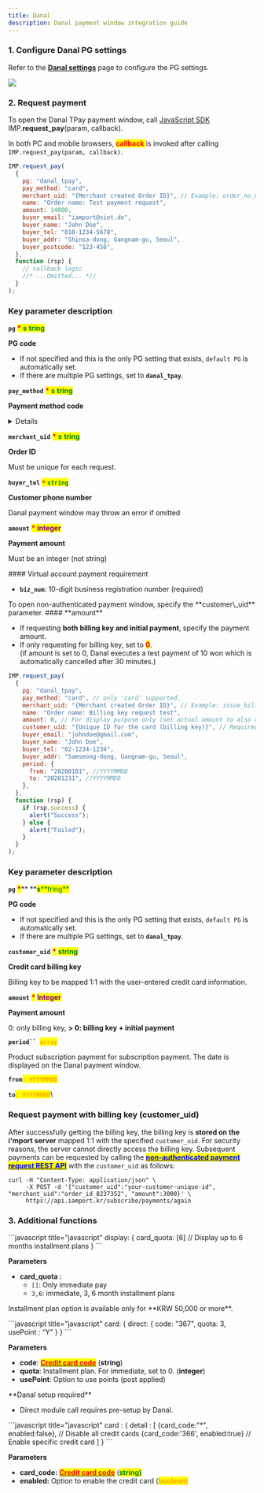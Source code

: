 ```yaml
---
title: Danal
description: Danal payment window integration guide
---
```



### 1. Configure Danal PG settings

Refer to the [**Danal settings**](../../ready/2.-pg/payment-gateway-settings/undefined-2) page to configure the PG settings.

![](</gitbook-assets/en/screenshot 2022-05-30 5.30.00.png>)

### 2. Request payment

To open the Danal TPay payment window, call [JavaScript SDK](../../sdk/javascript-sdk/) IMP.**request_pay**(param, callback).

In both PC and mobile browsers, <mark style="color:red;"> **callback** </mark> is invoked after calling `IMP.request_pay(param, callback)`.

<Tabs>
<Tab title="Authenticated payment request">

```javascript title="Javascript SDK"
IMP.request_pay(
  {
    pg: "danal_tpay",
    pay_method: "card",
    merchant_uid: "{Merchant created Order ID}", // Example: order_no_0001
    name: "Order name: Test payment request",
    amount: 14000,
    buyer_email: "iamport@siot.do",
    buyer_name: "John Doe",
    buyer_tel: "010-1234-5678",
    buyer_addr: "Shinsa-dong, Gangnam-gu, Seoul",
    buyer_postcode: "123-456",
  },
  function (rsp) {
    // callback logic
    //* ...Omitted... *//
  }
);
```

### Key parameter description

**`pg`** <mark style="color:red;"> **\*** </mark> <mark style="color:green;"> **s** </mark><mark style="color:green;"> **tring** </mark>

**PG code**

- If not specified and this is the only PG setting that exists, `default PG` is automatically set.
- If there are multiple PG settings, set to **`danal_tpay`**.

**`pay_method`** <mark style="color:red;"> **\*** </mark> <mark style="color:green;"> **s** </mark><mark style="color:green;"> **tring** </mark>

**Payment method code**

<Details>
<p slot="summary">Payment method codes</p>

- `card` (credit card)
- `trans`(instant account transfer)
- `vbank`(virtual account)
- `cultureland`(Cultureland)
- `happymoney`(Happy Money)
- `booknlife` (Book n culture gift card)

</Details>

**`merchant_uid`** <mark style="color:red;"> **\*** </mark> <mark style="color:green;"> **s** </mark><mark style="color:green;"> **tring** </mark>

**Order ID**

Must be unique for each request.

**`buyer_tel`** <mark style="color:red;"> **`*`** </mark><mark style="color:green;"> **`string`** </mark>

**Customer phone number**

Danal payment window may throw an error if omitted

**`amount`** <mark style="color:red;"> **\*** </mark> <mark style="color:purple;"> **integer** </mark>

**Payment amount**

Must be an integer (not string)

<Hint style="info">
#### Virtual account payment requirement

- **`biz_num`**: 10-digit business registration number (required)

</Hint>

<Codepen user="chaiport" slug="jOZZgGG" />
</Tab>

<Tab title="Non-authenticated payment request">
To open non-authenticated payment window, specify the **customer\_uid** parameter.

<Hint style="danger">
#### **amount**

- If requesting **both billing key and initial payment**, specify the payment amount.
- If only requesting for billing key, set to <mark style="color:red;">**0**</mark>.\
  (if amount is set to 0, Danal executes a test payment of 10 won which is automatically cancelled after 30 minutes.)

</Hint>

```javascript title="Javascript SDK"
IMP.request_pay(
  {
    pg: "danal_tpay",
    pay_method: "card", // only 'card' supported.
    merchant_uid: "{Merchant created Order ID}", // Example: issue_billingkey_monthly_0001
    name: "Order name: Billing key request test",
    amount: 0, // For display purpose only (set actual amount to also request payment approval).
    customer_uid: "{Unique ID for the card (billing key)}", // Required (Example: gildong_0001_1234)
    buyer_email: "johndoe@gmail.com",
    buyer_name: "John Doe",
    buyer_tel: "02-1234-1234",
    buyer_addr: "Samseong-dong, Gangnam-gu, Seoul",
    period: {
      from: "20200101", //YYYYMMDD
      to: "20201231", //YYYYMMDD
    },
  },
  function (rsp) {
    if (rsp.success) {
      alert("Success");
    } else {
      alert("Failed");
    }
  }
);
```

### Key parameter description

**`pg`** <mark style="color:red;">**\***</mark>\*\* **<mark style="color:green;">**s**</mark><mark style="color:green;">**tring\*\*</mark>

**PG code**

- If not specified and this is the only PG setting that exists, `default PG` is automatically set.
- If there are multiple PG settings, set to **`danal_tpay`**.

**`customer_uid`** <mark style="color:red;">**\***</mark> <mark style="color:green;">**string**</mark>

**Credit card billing key**

Billing key to be mapped 1:1 with the user-entered credit card information.

**`amount`** <mark style="color:red;">**\***</mark> <mark style="color:purple;">**Integer**</mark>

**Payment amount**

0: only billing key, **> 0: billing key + initial payment**

**` period``  `**<mark style="color:orange;">**`array`**</mark>

Product subscription payment for subscription payment. The date is displayed on the Danal payment window.

**`from`**<mark style="color:orange;">**`: YYYYMMDD`**</mark>

**`to`**<mark style="color:orange;">**`: YYYYMMDD`**</mark>\

### Request payment with billing key (customer_uid)

After successfully getting the billing key, the billing key is **stored on the i'mport server** mapped 1:1 with the specified `customer_uid`. For security reasons, the server cannot directly access the billing key. Subsequent payments can be requested by calling the [<mark style="color:blue;">**non-authenticated payment request REST API**</mark>](../../api/api/api) with the `customer_uid` as follows:

```title="sever-side"
curl -H "Content-Type: application/json" \
     -X POST -d '{"customer_uid":"your-customer-unique-id", "merchant_uid":"order_id_8237352", "amount":3000}' \
     https://api.iamport.kr/subscribe/payments/again
```

</Tab>
</Tabs>

### 3. Additional functions

<Tabs>
<Tab title="Installment setting">
```javascript title="javascript"
display: {
    card_quota: [6]  // Display up to 6 months installment plans
}
```

**Parameters**

- **card_quota :**
  - `[]`: Only immediate pay
  - `3,6`: immediate, 3, 6 month installment plans

<Hint style="info">
Installment plan option is available only for **KRW 50,000 or more**.

</Hint>

<Codepen
  user="chaiport"
  slug="mdXXNXV"
  caption="Example of allowing up to 3 months installment plans"
/>

</Tab>

<Tab title="Direct credit card module call">
```javascript title="javascript"
card: {
     direct: {
        code: "367",
        quota: 3,
        usePoint : “Y”
    }
}
```

**Parameters**

- **code**: [<mark style="color:red;">**Credit card code**</mark>](https://chaifinance.notion.site/53589280bbc94fab938d93257d452216?v=eb405baf52134b3f90d438e3bf763630) (**string**)
- **quota**: Installment plan. For immediate, set to 0. (**integer**)
- **usePoint**: Option to use points (post applied)

<Hint style="danger">
**Danal setup required**

- Direct module call requires pre-setup by Danal.

</Hint>

</Tab>

<Tab title="Enable specific credit cards">
```javascript title="javascript"
card : {
    detail : [
        {card_code:"*", enabled:false},     // Disable all credit cards
        {card_code:'366', enabled:true}     // Enable specific credit card
    ]
}
```

**Parameters**

- **card_code:** [<mark style="color:red;">**Credit card code**</mark>](https://chaifinance.notion.site/53589280bbc94fab938d93257d452216?v=eb405baf52134b3f90d438e3bf763630) (<mark style="color:green;">**string)**</mark>
- **enabled:** Option to enable the credit card (<mark style="color:orange;">**boolean)**</mark>

<Codepen
  user="chaiport"
  slug="WNMMVJZ"
  caption="Example of showing only Shinhan Card in the payment window"
/>

</Tab>
</Tabs>
